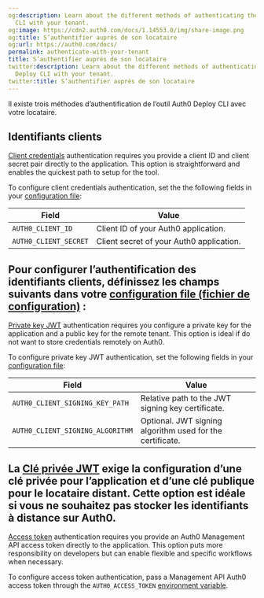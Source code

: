 ```yaml
---
og:description: Learn about the different methods of authenticating the Auth0 Deploy
  CLI with your tenant.
og:image: https://cdn2.auth0.com/docs/1.14553.0/img/share-image.png
og:title: S’authentifier auprès de son locataire
og:url: https://auth0.com/docs/
permalink: authenticate-with-your-tenant
title: S’authentifier auprès de son locataire
twitter:description: Learn about the different methods of authenticating the Auth0
  Deploy CLI with your tenant.
twitter:title: S’authentifier auprès de son locataire
---
```


Il existe trois méthodes d’authentification de l’outil Auth0 Deploy CLI avec votre locataire.

## Identifiants clients

[Client credentials](/docs/get-started/authentication-and-authorization-flow/client-credentials-flow) authentication requires you provide a <Tooltip tip="Client ID: Identification value given to your registered resource from Auth0." cta="View Glossary" href="/docs/glossary?term=client+ID">client ID</Tooltip> and <Tooltip tip="Client ID: Identification value given to your registered resource from Auth0." cta="View Glossary" href="/docs/glossary?term=client+secret">client secret</Tooltip> pair directly to the application. This option is straightforward and enables the quickest path to setup for the tool.

To configure client credentials authentication, set the the following fields in your [configuration file](/docs/deploy-monitor/deploy-cli-tool/configure-the-deploy-cli):

<table class="table"><thead>
<tr>
<th><strong>Field</strong></th>
<th><strong>Value</strong></th>
</tr>
</thead>
<tbody>
<tr>
<td><code>AUTH0_CLIENT_ID</code></td>
<td>Client ID of your Auth0 application.</td>
</tr>
<tr>
<td><code>AUTH0_CLIENT_SECRET</code></td>
<td>Client secret of your Auth0 application.</td>
</tr>
</tbody>
</table>

## Pour configurer l’authentification des identifiants clients, définissez les champs suivants dans votre [configuration file (fichier de configuration)](/configure-the-deploy-cli) :

[Private key JWT](/docs/get-started/applications/configure-private-key-jwt) authentication requires you configure a private key for the application and a public key for the remote tenant. This option is ideal if do not want to store credentials remotely on Auth0.

To configure private key <Tooltip tip="JSON Web Token (JWT): Standard ID Token format (and often Access Token format) used to represent claims securely between two parties." cta="View Glossary" href="/docs/glossary?term=JWT">JWT</Tooltip> authentication, set the following fields in your [configuration file](/docs/deploy-monitor/deploy-cli-tool/configure-the-deploy-cli):

<table class="table"><thead>
<tr>
<th><strong>Field</strong></th>
<th><strong>Value</strong></th>
</tr>
</thead>
<tbody>
<tr>
<td><code>AUTH0_CLIENT_SIGNING_KEY_PATH</code></td>
<td>Relative path to the JWT signing key certificate.</td>
</tr>
<tr>
<td><code>AUTH0_CLIENT_SIGNING_ALGORITHM</code></td>
<td>Optional. JWT signing algorithm used for the certificate.</td>
</tr>
</tbody>
</table>

## La [Clé privée JWT](/applications/configure-private-key-jwt) exige la configuration d’une clé privée pour l’application et d’une clé publique pour le locataire distant. Cette option est idéale si vous ne souhaitez pas stocker les identifiants à distance sur Auth0.

[Access token](/docs/secure/tokens/access-tokens/management-api-access-tokens/get-management-api-access-tokens-for-production) authentication requires you provide an Auth0 <Tooltip tip="Management API: A product to allow customers to perform administrative tasks." cta="View Glossary" href="/docs/glossary?term=Management+API">Management API</Tooltip> <Tooltip tip="Management API: A product to allow customers to perform administrative tasks." cta="View Glossary" href="/docs/glossary?term=access+token">access token</Tooltip> directly to the application. This option puts more responsibility on developers but can enable flexible and specific workflows when necessary.

To configure access token authentication, pass a Management API Auth0 access token through the `AUTH0_ACCESS_TOKEN` [environment variable](/docs/deploy-monitor/deploy-cli-tool/configure-the-deploy-cli).